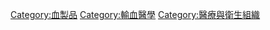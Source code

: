 {{catmore}}

[[Category:血製品|Category:血製品]]
[[Category:輸血醫學|Category:輸血醫學]]
[[Category:醫療與衛生組織|Category:醫療與衛生組織]]